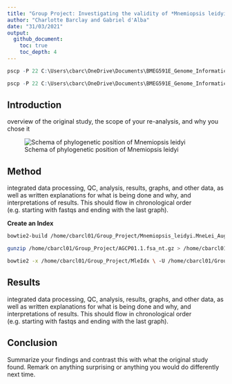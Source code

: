 ```yaml
---
title: "Group Project: Investigating the validity of *Mnemiopsis leidyi* as a model organism for the study of multicellularity"
author: "Charlotte Barclay and Gabriel d'Alba"
date: "31/03/2021"
output:
  github_document:
    toc: true
    toc_depth: 4
---
```



```r
pscp -P 22 C:\Users\cbarc\OneDrive\Documents\BMEG591E_Genome_Informatics\Group_Project\Mnemiopsis_leidyi.MneLei_Aug2011.dna.nonchromosomal.fa.gz cbarcl01@gi-edu-sv4.bme.ubc.ca:/home/cbarcl01/Group_Project

pscp -P 22 C:\Users\cbarc\OneDrive\Documents\BMEG591E_Genome_Informatics\Group_Project\AGCP01.1.fsa_nt.gz cbarcl01@gi-edu-sv4.bme.ubc.ca:/home/cbarcl01/Group_Project
```

## Introduction

overview of the original study, the scope of your re-analysis, and why you chose it

![Schema of phylogenetic position of Mnemiopsis leidyi](C:\Users\cbarc\OneDrive\Desktop\git_temp\CB_BMEG591E-repository\Group_Project\Mle.jpg)

## Method

integrated data processing, QC, analysis, results, graphs, and other data, as well as written explanations for what is being done and why, and interpretations of results. This should flow in chronological order (e.g. starting with fastqs and ending with the last graph).

**Create an Index**

```bash
bowtie2-build /home/cbarcl01/Group_Project/Mnemiopsis_leidyi.MneLei_Aug2011.dna.nonchromosomal.fa.gz MleIdx
```



```bash
gunzip /home/cbarcl01/Group_Project/AGCP01.1.fsa_nt.gz > /home/cbarcl01/Group_Project/AGCP01_extract.fasta #note I tried this without the output defined first

bowtie2 -x /home/cbarcl01/Group_Project/MleIdx \ -U /home/cbarcl01/Group_Project/AGCP01.1.fsa_nt  \ -S /home/cbarcl01/Group_Project/TEST.sam
```


## Results

integrated data processing, QC, analysis, results, graphs, and other data, as well as written explanations for what is being done and why, and interpretations of results. This should flow in chronological order (e.g. starting with fastqs and ending with the last graph).


## Conclusion

Summarize your findings and contrast this with what the original study found. Remark on anything surprising or anything you would do differently next time.
